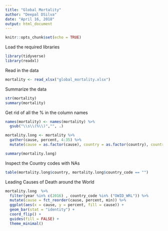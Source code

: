```yaml
---
title: "Global Mortality"
author: "Deepal DSilva"
date: "April 16, 2018"
output: html_document
---
```


```r
knitr::opts_chunk$set(echo = TRUE)
```

Load the required libraries
```r
library(tidyverse)
library(readxl)
```
Read in the data
```r
mortality <- read_xlsx("global_mortality.xlsx")
```

Summarize the data
```r
str(mortality)
summary(mortality)
```

Get rid of all the % in the column names
```r
names(mortality) <- names(mortality) %>%
  gsub("\\s\\(%\\)","", .)
```

```r
mortality.long <- mortality %>% 
  gather(cause, percent, 4:35) %>%
  mutate(cause = as.factor(cause), country = as.factor(country), country_code = as.factor(country_code))
```

```r
summary(mortality.long)

```

Inspect the Country codes with NAs

```r
table(mortality.long$country, mortality.long$country_code == "")
```

Leading Causes of Death around the World
```r
mortality.long  %>% 
  filter(year %in% c(2016) , country_code %in% ("OWID_WRL")) %>%
  mutate(cause = fct_reorder(cause, percent, min)) %>%
  ggplot(aes(x = cause, y = percent, fill = cause)) + 
  geom_bar(stat = "identity") +
  coord_flip() +
  guides(fill = FALSE) + 
  theme_minimal()
 
```
 
